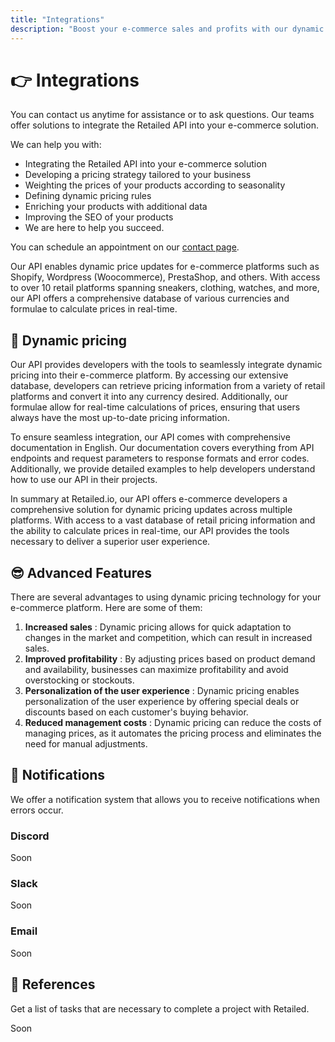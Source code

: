 ```yaml
---
title: "Integrations"
description: "Boost your e-commerce sales and profits with our dynamic pricing API - delivering real-time pricing updates across multiple retail platforms."
---
```


# 👉 Integrations

You can contact us anytime for assistance or to ask questions. Our teams offer solutions to integrate the Retailed API into your e-commerce solution.

We can help you with:

- Integrating the Retailed API into your e-commerce solution
- Developing a pricing strategy tailored to your business
- Weighting the prices of your products according to seasonality
- Defining dynamic pricing rules
- Enriching your products with additional data
- Improving the SEO of your products
- We are here to help you succeed.

You can schedule an appointment on our [contact page](https://www.retailed.io/business-suite).

Our API enables dynamic price updates for e-commerce platforms such as Shopify, Wordpress (Woocommerce), PrestaShop, and others. With access to over 10 retail platforms spanning sneakers, clothing, watches, and more, our API offers a comprehensive database of various currencies and formulae to calculate prices in real-time.

## 💸 Dynamic pricing

Our API provides developers with the tools to seamlessly integrate dynamic pricing into their e-commerce platform. By accessing our extensive database, developers can retrieve pricing information from a variety of retail platforms and convert it into any currency desired. Additionally, our formulae allow for real-time calculations of prices, ensuring that users always have the most up-to-date pricing information.

To ensure seamless integration, our API comes with comprehensive documentation in English. Our documentation covers everything from API endpoints and request parameters to response formats and error codes. Additionally, we provide detailed examples to help developers understand how to use our API in their projects.

In summary at Retailed.io, our API offers e-commerce developers a comprehensive solution for dynamic pricing updates across multiple platforms. With access to a vast database of retail pricing information and the ability to calculate prices in real-time, our API provides the tools necessary to deliver a superior user experience.

## 😎 Advanced Features
There are several advantages to using dynamic pricing technology for your e-commerce platform. Here are some of them:

1. **Increased sales** : Dynamic pricing allows for quick adaptation to changes in the market and competition, which can result in increased sales.
2. **Improved profitability** : By adjusting prices based on product demand and availability, businesses can maximize profitability and avoid overstocking or stockouts.
3. **Personalization of the user experience** : Dynamic pricing enables personalization of the user experience by offering special deals or discounts based on each customer's buying behavior.
4. **Reduced management costs** : Dynamic pricing can reduce the costs of managing prices, as it automates the pricing process and eliminates the need for manual adjustments.

## 🔔 Notifications
We offer a notification system that allows you to receive notifications when errors occur.

### Discord

Soon

### Slack

Soon

### Email

Soon

## 📙 References

Get a list of tasks that are necessary to complete a project with Retailed.

Soon
